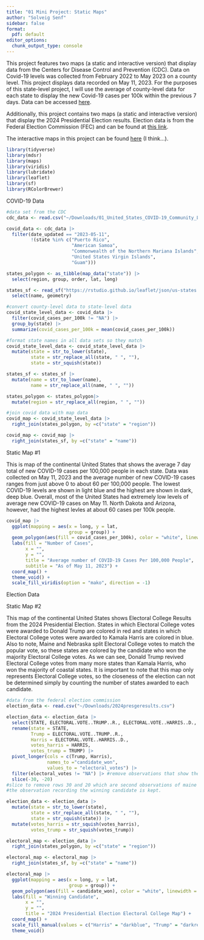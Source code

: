 ```yaml
---
title: "01 Mini Project: Static Maps"
author: "Solveig Senf"
sidebar: false
format:
  pdf: default
editor_options: 
  chunk_output_type: console
---
```


This project features two maps (a static and interactive version) that display data from the Centers for Disease Control and Prevention (CDC). Data on Covid-19 levels was collected from February 2022 to May 2023 on a county level. This project displays data recorded on May 11, 2023. For the purposes of this state-level project, I will use the average of county-level data for each state to display the new Covid-19 cases per 100k within the previous 7 days. Data can be accessed [here](https://data.cdc.gov/Public-Health-Surveillance/United-States-COVID-19-Community-Levels-by-County/3nnm-4jni/about_data). 

Additionally, this project contains two maps (a static and interactive version) that display the 2024 Presidential Election results. Election data is from the Federal Election Commission (FEC) and can be found at [this link](https://www.fec.gov/introduction-campaign-finance/election-results-and-voting-information/). 

The interactive maps in this project can be found [here](https://github.com/solveigsenf/SDS264/blob/main/01_mini_project_interactive_maps.html) (I think...).

```r
library(tidyverse)
library(mdsr)
library(maps)
library(viridis)
library(lubridate)
library(leaflet)
library(sf)
library(RColorBrewer)
```

COVID-19 Data

```r
#data set from the CDC
cdc_data <- read.csv("~/Downloads/01_United_States_COVID-19_Community_Levels_by_County_20250216.csv")
```

```r
covid_data <- cdc_data |>
  filter(date_updated == "2023-05-11", 
         !(state %in% c("Puerto Rico", 
                        "American Samoa", 
                        "Commonwealth of the Northern Mariana Islands", 
                        "United States Virgin Islands", 
                        "Guam")))
```

```r
states_polygon <- as_tibble(map_data("state")) |>
  select(region, group, order, lat, long)

states_sf <- read_sf("https://rstudio.github.io/leaflet/json/us-states.geojson") |>
  select(name, geometry)
```

```r
#convert county-level data to state-level data
covid_state_level_data <- covid_data |>
  filter(covid_cases_per_100k != "NA") |>
  group_by(state) |>
  summarize(covid_cases_per_100k = mean(covid_cases_per_100k))
```

```r
#format state names in all data sets so they match 
covid_state_level_data <- covid_state_level_data |>
  mutate(state = str_to_lower(state),
         state = str_replace_all(state, " ", ""),
         state = str_squish(state))

states_sf <- states_sf |>
  mutate(name = str_to_lower(name),
         name = str_replace_all(name, " ", ""))

states_polygon <- states_polygon|>
  mutate(region = str_replace_all(region, " ", ""))
```

```r
#join covid data with map data
covid_map <- covid_state_level_data |>
  right_join(states_polygon, by =c("state" = "region"))

covid_map <- covid_map |>
  right_join(states_sf, by =c("state" = "name"))
```

Static Map #1

This is map of the continental United States that shows the average 7 day total of new COVID-19 cases per 100,000 people in each state. Data was collected on May 11, 2023 and the average number of new COVID-19 cases ranges from just above 0 to about 60 per 100,000 people. The lowest COVID-19 levels are shown in light blue and the highest are shown in dark, deep blue. Overall, most of the United States had extremely low levels of average new COVID-19 cases on May 11. North Dakota and Arizona, however, had the highest levles at about 60 cases per 100k people.

```r

covid_map |>
  ggplot(mapping = aes(x = long, y = lat,
                       group = group)) +
  geom_polygon(aes(fill = covid_cases_per_100k), color = "white", linewidth = 0.2) +
  labs(fill = "Number of Cases",
       x = "",
       y = "",
       title = "Average number of COVID-19 Cases Per 100,000 People",
       subtitle = "As of May 11, 2023") +
  coord_map() +
  theme_void() +
  scale_fill_viridis(option = "mako", direction = -1)
```

Election Data

Static Map #2

This map of the continental United States shows Electoral College Results from the 2024 Presidential Election. States in which Electoral College votes were awarded to Donald Trump are colored in red and states in which Electoral College votes were awarded to Kamala Harris are colored in blue. Also to note, Maine and Nebraska split Electoral College votes to match the popular vote, so these states are colored by the candidate who won the majority Electoral College votes. As we can see, Donald Trump revived Electoral College votes from many more states than Kamala Harris, who won the majority of coastal states. It is important to note that this map only represents Electoral College votes, so the closeness of the election can not be determined simply by counting the number of states awarded to each candidate. 

```r
#data from the federal election commission
election_data <- read.csv("~/Downloads/2024presgeresults.csv")

election_data <- election_data |>
  select(STATE, ELECTORAL.VOTE..TRUMP..R., ELECTORAL.VOTE..HARRIS..D., HARRIS, TRUMP) |>
  rename(state = STATE, 
         Trump = ELECTORAL.VOTE..TRUMP..R., 
         Harris = ELECTORAL.VOTE..HARRIS..D.,
         votes_harris = HARRIS,
         votes_trump = TRUMP) |>
  pivot_longer(cols = c(Trump, Harris),
               names_to ="candidate_won",
               values_to = "electoral_votes") |>
  filter(electoral_votes != "NA") |> #remove observations that show the loosing candidate in each state
  slice(-30, -20) 
#slice to remove rows 30 and 20 which are second observations of maine and nebraska due to the fact that they split electoral votes
#the observation recording the winning candidate is kept. 

election_data <- election_data |>
  mutate(state = str_to_lower(state),
         state = str_replace_all(state, " ", ""),
         state = str_squish(state)) |>
  mutate(votes_harris = str_squish(votes_harris),
         votes_trump = str_squish(votes_trump))
```

```r
electoral_map <- election_data |>
  right_join(states_polygon, by =c("state" = "region"))

electoral_map <- electoral_map |>
  right_join(states_sf, by =c("state" = "name"))
```

```r
electoral_map |>
  ggplot(mapping = aes(x = long, y = lat,
                       group = group)) +
  geom_polygon(aes(fill = candidate_won), color = "white", linewidth = 0.2) +
  labs(fill = "Winning Candidate",
       x = "",
       y = "",
       title = "2024 Presidential Election Electoral College Map") +
  coord_map() +
  scale_fill_manual(values = c("Harris" = "darkblue", "Trump" = "darkred")) +
  theme_void()
```